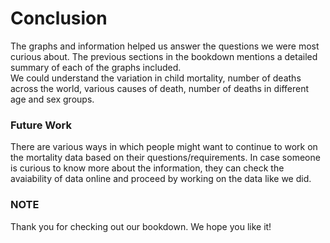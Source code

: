 # Conclusion

<p>
The graphs and information helped us answer the questions we were most curious about. The previous sections in the bookdown mentions a detailed summary of each of the graphs included. \
We could understand the variation in child mortality, number of deaths across the world, various causes of death, number of deaths in different age and sex groups. 
</p>

<h3>Future Work</h3>
<p>
There are various ways in which people might want to continue to work on the mortality data based on their questions/requirements. In case someone is curious to know more about the information, they can check the avaiability of data online and proceed by working on the data like we did. 
</p>


<h3>NOTE</h3>
<p>
Thank you for checking out our bookdown. We hope you like it!
</p>